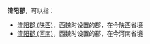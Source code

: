 '''淯阳郡'''，可以指：
*[[淯阳郡_(陕西)|淯阳郡 (陕西)]]，西魏时设置的郡，在今陕西省境
*[[淯阳郡_(河南)|淯阳郡 (河南)]]，西魏时设置的郡，在今河南省境

{{Disambig|Y|Cat=三字中国郡名消歧义}}